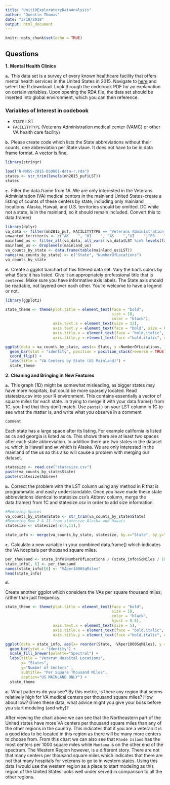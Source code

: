 ```yaml
---
title: "Unit10ExploratoryDataAnalysis"
author: "Quentin Thomas"
date: "3/10/2018"
output: html_document
---
```


```r
knitr::opts_chunk$set(echo = TRUE)
```

## Questions

**1.** **Mental Health Clinics**

**`a.`** This data set is a survey of every known healthcare facility that offers mental health services in the United States in 2015. Navigate to [here](https://datafiles.samhsa.gov/study-dataset/national-mental-health-services-survey-2015-n-mhss-2015-ds0001-nid17098)
and select the R download. Look through the codebook PDF for an explanation on certain variables. Upon opening the RDA file, the data set should be inserted into global environment, which you can then reference.

### Variables of Interest in codebook

- `STATE` LST
- `FACILITYTYPE` (Veterans Administration medical center (VAMC) or other VA health care facility)

**`b.`** Please create code which lists the State abbreviations without their counts, one abbreviation per State vlaue. It does not have to be in data frame format. A vector is fine.

```r
library(stringr)

load("N-MHSS-2015-DS0001-data-r.rda")
states <- str_trim(levels(mh2015_puf$LST))
states
```

**`c.`** Filter the data.frame from 1A. We are only interested in the Veterans Administration (VA) medical centers in the mainland United
States-create a listing of counts of these centers by state, including only mainland locations. Alaska, Hawaii, and U.S. territories should be omitted. DC while not a state, is in the mainland, so it should remain included. Convert this to data.frame()

```r
library(dplyr)
va_data <- filter(mh2015_puf, FACILITYTYPE == "Veterans Administration medical center (VAMC) or other VA health care facility")
unwanted_territoris <- c("AK    ", "HI    ", "AS    ","VI    ","PR    ","GU    ")
mainland_us <- filter_all(va_data, all_vars(!va_data$LST %in% levels(factor(unwanted_territoris))))
mainland_us <- droplevels(mainland_us)
va_counts_by_state <- data.frame(table(mainland_us$LST))
names(va_counts_by_state) <- c("State", "NumberOfLocations")
va_counts_by_state
```

**`d.`** Create a ggplot barchart of this filtered data set. Vary the bar's colors by what State it has listed. Give it an appropriately
professional title that is `centered`. Make sure you have informative axis labels. The State axis should be readable, not layered over each other. You're welcome to have a legend or not.

```r
library(ggplot2)

state_theme <- theme(plot.title = element_text(face = "bold",
                                               size = 18,
                                               color = "black"),
                     axis.text.x = element_text(size = 12),
                     axis.text.y = element_text(face = "bold", size = 6),
                     axis.title.x = element_text(face = "bold.italic", color = "black", size = 18),
                     axis.title.y = element_text(face ="bold.italic", color = "black", size = 18))

ggplot(data = va_counts_by_state, aes(x= State, y =NumberOfLocations, fill= State)) +
  geom_bar(stat = "identity", position = position_stack(reverse = TRUE)) +
  coord_flip() +
  labs(title = "VA Centers by State (US Mainland)") +
  state_theme

```

**2.** **Cleaning and Bringing in New Features**

**`a.`** This graph (1D) might be somewhat misleading, as bigger states may have more hospitals, but could be more sparsely located. Read statesize.csv into your R environment. This contains essentially a vector of square miles for each state. In trying to merge it with your data.frame() from 1C, you find that they don't match. Use `paste()` on your LST column in 1C to see what the matter is, and write what you observe in a comment

`Comment`

Each state has a large space after its listing. For example california is listed as `CA     ` and georgia is listed as `GA     `. This shows there are at least two spaces after each state abbreviation. In addition there are two states in the dataset `HI` which is Hawaii and `AK` which is Alaska. We are only interested in the mainland of the us so this also will cause a problem with merging our dataset.

```r
statesize <- read.csv("statesize.csv")
paste(va_counts_by_state$State)
paste(statesize$Abbrev)
```

**`b.`**
Correct the problem with the LST column using any method in R that is programmatic and easily understandable. Once you have made these state abbreviations identical to statesize.csv’s Abbrev column, merge the data.frame() from 1C and statesize.csv in order to add size information.

```r
#Removing Spaces
va_counts_by_state$State <- str_trim(va_counts_by_state$State)
#Removing Row 2 & 11 from statesize Alaska and Hawaii
statesize <- statesize[-c(2,11),]

state_info <- merge(va_counts_by_state, statesize, by.x="State", by.y="Abbrev")
```

**`c.`**
Calculate a new variable in your combined data.frame() which indicates the VA hospitals per thousand square miles.

```r
per_thousand <- state_info$NumberOfLocations / (state_info$SqMiles / 1000)
state_info[, 6] <- per_thousand
names(state_info)[6] <- "VAper1000SqMiles"
head(state_info)
```

**`d.`**

Create another ggplot which considers the VAs per square thousand miles, rather than just frequency.


```r

state_theme <- theme(plot.title = element_text(face = "bold",
                                               size = 18,
                                               color = "black",
                                               hjust = 0.5),
                     axis.text.x = element_text(size = 5),
                     axis.title.x = element_text(face = "bold.italic", color = "black", size = 18),
                     axis.title.y = element_text(face ="bold.italic", color = "black", size = 18))

ggplot(data = state_info, aes(x= reorder(State, -VAper1000SqMiles), y = VAper1000SqMiles , fill= Region)) +
  geom_bar(stat = "identity") +
  scale_fill_brewer(palette="Spectral") +
  labs(title = "Veteran Hospital Locations",
       x= "States",
       y="Number of Centers" ,
       subtitle= "Per Square Thousand Miles",
       caption="US MAINLAND ONLY") +
  state_theme

```


**`e.`**
What patterns do you see? By this metric, is there any region that seems relatively high for VA medical centers per thousand square miles? How about low? Given these data, what advice might you give your boss before you start modeling (and why)?

After viewing the chart above we can see that the Northeastern part of the United states have more VA centers per thousand square miles than any of the other regions in the country. This indicates that if you are a veteran it is a good idea to be located in this region as there will be many more centers to choose from. From this chart we can also see that `Rhode Island` has the most centers per 1000 square miles while `Montana` is on the other end of the spectrum. The Western Region however, is a different story. There are not that many centers per thousand square miles which indicates that there are not that many hospitals for veterans to go to in western states. Using this data I would use the western region as a place to start modeling as this region of the United States looks well under served in comparison to all the other regions.

